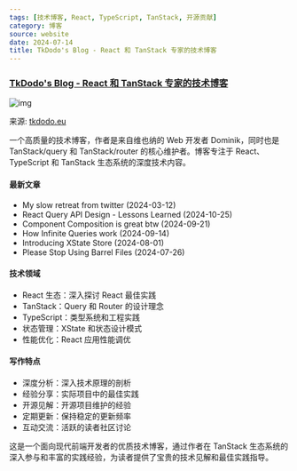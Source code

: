 ```yaml
---
tags: [技术博客, React, TypeScript, TanStack, 开源贡献]
category: 博客
source: website
date: 2024-07-14
title: TkDodo's Blog - React 和 TanStack 专家的技术博客
---
```


### [TkDodo's Blog - React 和 TanStack 专家的技术博客](https://tkdodo.eu/blog/)

![img](https://img.mengpeng.tech/i/2024/12/08/67556f98d29ad.webp)

来源: [tkdodo.eu](https://tkdodo.eu/blog/)

一个高质量的技术博客，作者是来自维也纳的 Web 开发者 Dominik，同时也是 TanStack/query 和 TanStack/router 的核心维护者。博客专注于 React、TypeScript 和 TanStack 生态系统的深度技术内容。

#### 最新文章
- My slow retreat from twitter (2024-03-12)
- React Query API Design - Lessons Learned (2024-10-25)
- Component Composition is great btw (2024-09-21)
- How Infinite Queries work (2024-09-14)
- Introducing XState Store (2024-08-01)
- Please Stop Using Barrel Files (2024-07-26)

#### 技术领域
- React 生态：深入探讨 React 最佳实践
- TanStack：Query 和 Router 的设计理念
- TypeScript：类型系统和工程实践
- 状态管理：XState 和状态设计模式
- 性能优化：React 应用性能调优

#### 写作特点
- 深度分析：深入技术原理的剖析
- 经验分享：实际项目中的最佳实践
- 开源见解：开源项目维护的经验
- 定期更新：保持稳定的更新频率
- 互动交流：活跃的读者社区讨论

这是一个面向现代前端开发者的优质技术博客，通过作者在 TanStack 生态系统的深入参与和丰富的实践经验，为读者提供了宝贵的技术见解和最佳实践指导。 